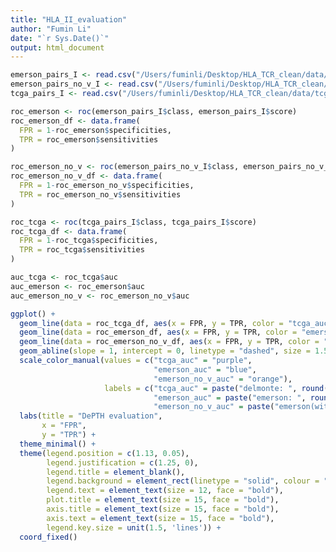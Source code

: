 ```yaml
---
title: "HLA_II_evaluation"
author: "Fumin Li"
date: "`r Sys.Date()`"
output: html_document
---
```


```r
emerson_pairs_I <- read.csv("/Users/fuminli/Desktop/HLA_TCR_clean/data/emerson_pairs_I.csv")
emerson_pairs_no_v_I <- read.csv("/Users/fuminli/Desktop/HLA_TCR_clean/data/emerson_pairs_no_v_I.csv")
tcga_pairs_I <- read.csv("/Users/fuminli/Desktop/HLA_TCR_clean/data/tcga_pairs.csv")
```

```r
roc_emerson <- roc(emerson_pairs_I$class, emerson_pairs_I$score)
roc_emerson_df <- data.frame(
  FPR = 1-roc_emerson$specificities,
  TPR = roc_emerson$sensitivities
)
```

```r
roc_emerson_no_v <- roc(emerson_pairs_no_v_I$class, emerson_pairs_no_v_I$score)
roc_emerson_no_v_df <- data.frame(
  FPR = 1-roc_emerson_no_v$specificities,
  TPR = roc_emerson_no_v$sensitivities
)
```

```r
roc_tcga <- roc(tcga_pairs_I$class, tcga_pairs_I$score)
roc_tcga_df <- data.frame(
  FPR = 1-roc_tcga$specificities,
  TPR = roc_tcga$sensitivities
)
```


```r
auc_tcga <- roc_tcga$auc
auc_emerson <- roc_emerson$auc
auc_emerson_no_v <- roc_emerson_no_v$auc
```

```r
ggplot() +
  geom_line(data = roc_tcga_df, aes(x = FPR, y = TPR, color = "tcga_auc"), size = 1.5) +
  geom_line(data = roc_emerson_df, aes(x = FPR, y = TPR, color = "emerson_auc"), size = 1.5) +
  geom_line(data = roc_emerson_no_v_df, aes(x = FPR, y = TPR, color = "emerson_no_v_auc"), size = 1.5) +
  geom_abline(slope = 1, intercept = 0, linetype = "dashed", size = 1.5) +
  scale_color_manual(values = c("tcga_auc" = "purple",
                                "emerson_auc" = "blue",
                                "emerson_no_v_auc" = "orange"),
                     labels = c("tcga_auc" = paste("delmonte: ", round(auc_tcga, 2)),
                                "emerson_auc" = paste("emerson: ", round(auc_emerson, 2)),
                                "emerson_no_v_auc" = paste("emerson(without v): ", round(auc_emerson_no_v, 2)))) +
  labs(title = "DePTH evaluation",
       x = "FPR",
       y = "TPR") +
  theme_minimal() +
  theme(legend.position = c(1.13, 0.05), 
        legend.justification = c(1.25, 0), 
        legend.title = element_blank(),
        legend.background = element_rect(linetype = "solid", colour = "black"),
        legend.text = element_text(size = 12, face = "bold"),
        plot.title = element_text(size = 15, face = "bold"),
        axis.title = element_text(size = 15, face = "bold"),
        axis.text = element_text(size = 15, face = "bold"),
        legend.key.size = unit(1.5, 'lines')) + 
  coord_fixed()
```


